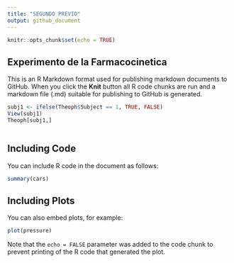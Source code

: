 ```yaml
---
title: "SEGUNDO PREVIO"
output: github_document
---
```


```r
knitr::opts_chunk$set(echo = TRUE)
```

## Experimento de la Farmacocinetica 



This is an R Markdown format used for publishing markdown documents to GitHub. When you click the **Knit** button all R code chunks are run and a markdown file (.md) suitable for publishing to GitHub is generated.

```r
subj1 <- ifelse(Theoph$Subject == 1, TRUE, FALSE)
View(subj1)
Theoph[subj1,]

```
```r

```


## Including Code

You can include R code in the document as follows:

```r
summary(cars)
```

## Including Plots

You can also embed plots, for example:

```r
plot(pressure)
```

Note that the `echo = FALSE` parameter was added to the code chunk to prevent printing of the R code that generated the plot.

